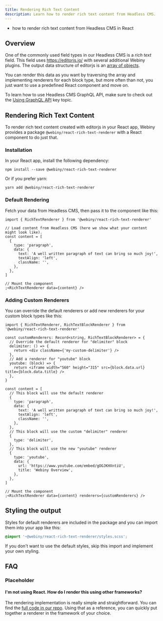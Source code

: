 ```yaml
---
title: Rendering Rich Text Content
description: Learn how to render rich text content from Headless CMS.
---
```



<Alert type="success" title="What you'll learn">

- how to render rich text content from Headless CMS in React

</Alert>

## Overview

One of the commonly used field types in our Headless CMS is a _rich text_ field. This field uses https://editorjs.io/ with several additional Webiny plugins. The output data structure of editorjs is an [array of objects](https://editorjs.io/saving-data#output-data-format).

You can render this data as you want by traversing the array and implementing renderers for each block type, but more often than not, you just want to use a predefined React component and move on.

<Alert type="info">

To learn how to use Headless CMS GraphQL API, make sure to check out the [Using GraphQL API](/docs/how-to-guides/webiny-applications/headless-cms/using-graphql-api) key topic.

</Alert>

## Rendering Rich Text Content

To render rich text content created with editorjs in your React app, Webiny provides a package `@webiny/react-rich-text-renderer` with a React component to do just that.

### Installation

In your React app, install the following dependency:

```
npm install --save @webiny/react-rich-text-renderer
```

Or if you prefer yarn:

```
yarn add @webiny/react-rich-text-renderer
```

### Default Rendering

Fetch your data from Headless CMS, then pass it to the component like this:

```tsx myView.tsx
import { RichTextRenderer } from '@webiny/react-rich-text-renderer'

// Load content from Headless CMS (here we show what your content might look like).
const content = [
  {
    type: 'paragraph',
    data: {
      text: 'A well written paragraph of text can bring so much joy!',
      textAlign: 'left',
      className: '',
    },
  },
]

// Mount the component
;<RichTextRenderer data={content} />
```

### Adding Custom Renderers

You can override the default renderers or add new renderers for your custom block types like this:

```tsx myView.tsx
import { RichTextRenderer, RichTextBlockRenderer } from '@webiny/react-rich-text-renderer'

const customRenderers: Record<string, RichTextBlockRenderer> = {
  // Override the default renderer for "delimiter" block
  delimiter: () => {
    return <div className={'my-custom-delimiter'} />
  },
  // Add a renderer for "youtube" block
  youtube: (block) => {
    return <iframe width="560" height="315" src={block.data.url} title={block.data.title} />
  },
}

const content = [
  // This block will use the default renderer
  {
    type: 'paragraph',
    data: {
      text: 'A well written paragraph of text can bring so much joy!',
      textAlign: 'left',
      className: '',
    },
  },
  // This block will use the custom "delimiter" renderer
  {
    type: 'delimiter',
  },
  // This block will use the new "youtube" renderer
  {
    type: 'youtube',
    data: {
      url: 'https://www.youtube.com/embed/gOGJKHXntiU',
      title: 'Webiny Overview',
    },
  },
]

// Mount the component
;<RichTextRenderer data={content} renderers={customRenderers} />
```

## Styling the output

Styles for default renderers are included in the package and you can import them into your app like this:

```scss
@import '~@webiny/react-rich-text-renderer/styles.scss';
```

If you don't want to use the default styles, skip this import and implement your own styling.

## FAQ

### Placeholder

#### I'm not using React. How do I render this using other frameworks?

The rendering implementation is really simple and straightforward. You can find the [full code in our repo](https://github.com/webiny/webiny-js/blob/next/packages/react-rich-text-renderer/src/index.tsx). Using that as a reference, you can quickly put together a renderer in the framework of your choice.
